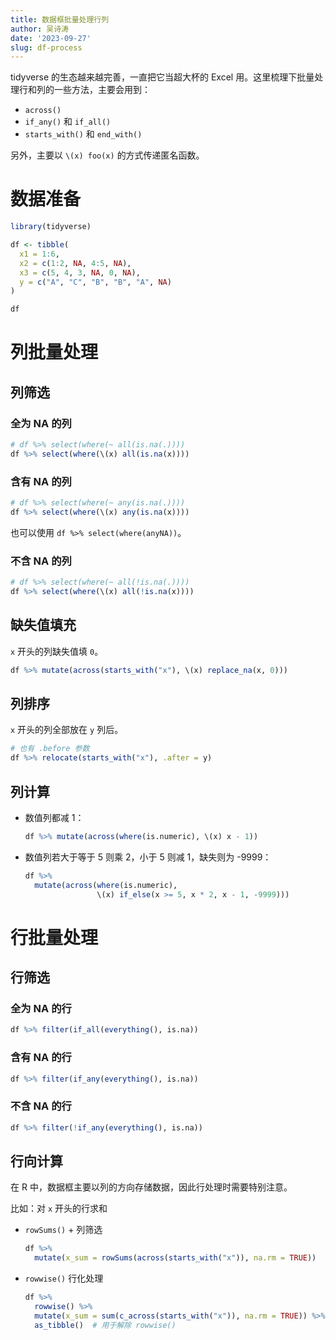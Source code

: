 ```yaml
---
title: 数据框批量处理行列
author: 吴诗涛
date: '2023-09-27'
slug: df-process
---
```



tidyverse 的生态越来越完善，一直把它当超大杯的 Excel 用。这里梳理下批量处理行和列的一些方法，主要会用到：

- `across()`
- `if_any()` 和 `if_all()`
- `starts_with()` 和 `end_with()`

另外，主要以 `\(x) foo(x)` 的方式传递匿名函数。

# 数据准备

```r
library(tidyverse)
```

```r
df <- tibble(
  x1 = 1:6,
  x2 = c(1:2, NA, 4:5, NA),
  x3 = c(5, 4, 3, NA, 0, NA),
  y = c("A", "C", "B", "B", "A", NA)
)

df
```

# 列批量处理

## 列筛选

### 全为 NA 的列

```r
# df %>% select(where(~ all(is.na(.))))
df %>% select(where(\(x) all(is.na(x))))
```

### 含有 NA 的列

```r
# df %>% select(where(~ any(is.na(.))))
df %>% select(where(\(x) any(is.na(x))))
```

也可以使用 `df %>% select(where(anyNA))`。

### 不含 NA 的列

```r
# df %>% select(where(~ all(!is.na(.))))
df %>% select(where(\(x) all(!is.na(x))))
```

## 缺失值填充

`x` 开头的列缺失值填 `0`。

```r
df %>% mutate(across(starts_with("x"), \(x) replace_na(x, 0)))
```

## 列排序

`x` 开头的列全部放在 `y` 列后。

```r
# 也有 .before 参数
df %>% relocate(starts_with("x"), .after = y)
```

## 列计算

- 数值列都减 1：

  ```r
  df %>% mutate(across(where(is.numeric), \(x) x - 1))
  ```

- 数值列若大于等于 5 则乘 2，小于 5 则减 1，缺失则为 -9999：

  ```r
  df %>% 
    mutate(across(where(is.numeric),
                  \(x) if_else(x >= 5, x * 2, x - 1, -9999)))
  ```

# 行批量处理

## 行筛选

### 全为 NA 的行

```r
df %>% filter(if_all(everything(), is.na))
```

### 含有 NA 的行

```r
df %>% filter(if_any(everything(), is.na))
```

### 不含 NA 的行

```r
df %>% filter(!if_any(everything(), is.na))
```

## 行向计算

在 R 中，数据框主要以列的方向存储数据，因此行处理时需要特别注意。

比如：对 `x` 开头的行求和

- `rowSums()` + 列筛选

  ```r
  df %>% 
    mutate(x_sum = rowSums(across(starts_with("x")), na.rm = TRUE))
  ```

- `rowwise()` 行化处理

  ```r
  df %>% 
    rowwise() %>% 
    mutate(x_sum = sum(c_across(starts_with("x")), na.rm = TRUE)) %>% 
    as_tibble()  # 用于解除 rowwise()
  ```




